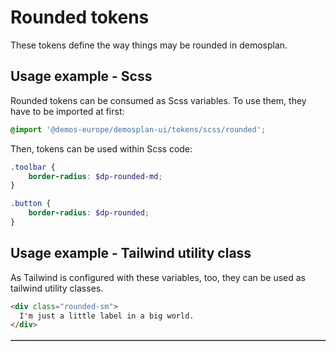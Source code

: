 
<Meta title="Design Tokens/Rounded"/>


# Rounded tokens

These tokens define the way things may be rounded in demosplan.

<Table
  headers={['Scss Variable', 'Tailwind Class', 'Description']}
  rows={[
    ["$dp-rounded-full", "rounded-full", "Full - use to craft pill-like elements."],
    ["$dp-rounded-lg", "rounded-lg", "Large - The biggest radius. Use for boxes that purposefully should appear rounded - plays nice with rounded elements inside it that are rounded via `rounded.DEFAULT`."],
    ["$dp-rounded-md", "rounded-md", "Medium - The 'next best' radius. Use for larger organisms like list items or areas, that should appear softened but not aggressively rounded."],
    ["$dp-rounded-default", "rounded", "Default - The standard for UI elements that shall appear rounded. Use this value for form elements and other smaller UI elements. When in doubt, pick this one."],
    ["$dp-rounded-sm", "rounded-sm", "Smallest available radius discernible from 0. Use this value for rounded elements inside elements that have `rounded.DEFAULT` applied as border-radius."],
    ["$dp-rounded-none", "rounded-none", "No border radius."]
  ]}
/>

## Usage example - Scss

Rounded tokens can be consumed as Scss variables. To use them, they have to be imported at first:

```scss
@import '@demos-europe/demosplan-ui/tokens/scss/rounded';
```

Then, tokens can be used within Scss code:

```scss
.toolbar {
    border-radius: $dp-rounded-md;
}

.button {
    border-radius: $dp-rounded;
}
```

## Usage example - Tailwind utility class

As Tailwind is configured with these variables, too, they can be used as tailwind utility classes.

```html
<div class="rounded-sm">
  I'm just a little label in a big world.
</div>
```
